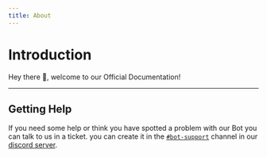 ```yaml
---
title: About
---
```


# Introduction

Hey there 👋, welcome to our Official Documentation!

---

## Getting Help

If you need some help or think you have spotted a problem with our Bot you can talk to  us in a ticket. you can create it in the 
[`#bot-support`](https://discord.com/channels/849220946484789278/917658131780214784) channel in our [discord server](https://support.giveaways-bot.com).

